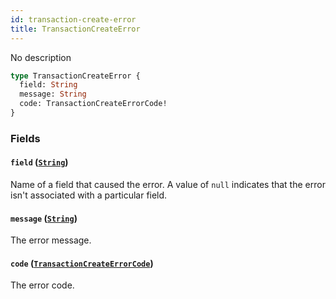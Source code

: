 ```yaml
---
id: transaction-create-error
title: TransactionCreateError
---
```


No description

```graphql
type TransactionCreateError {
  field: String
  message: String
  code: TransactionCreateErrorCode!
}
```

### Fields

#### `field` ([`String`](../../../developer/api-reference/scalars/string))

Name of a field that caused the error. A value of `null` indicates that the error isn't associated with a particular field.

#### `message` ([`String`](../../../developer/api-reference/scalars/string))

The error message.

#### `code` ([`TransactionCreateErrorCode`](../../../developer/api-reference/enums/transaction-create-error-code))

The error code.
